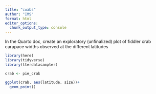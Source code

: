 ```yaml
---
title: "cwabs"
author: "IMS"
format: html
editor_options: 
  chunk_output_type: console
---
```


In the Quarto doc, create an exploratory (unfinalized) plot of fiddler crab carapace widths observed at the different latitudes

```r
library(here)
library(tidyverse)
library(lterdatasampler)
```

```r
crab <- pie_crab

ggplot(crab, aes(latitude, size))+
  geom_point()
```

